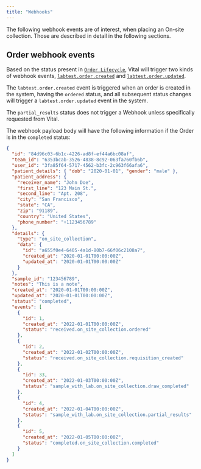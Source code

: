 ```yaml
---
title: "Webhooks"
---
```


The following webhook events are of interest, when placing an On-site collection. Those are
described in detail in the following sections.

## Order webhook events

Based on the status present in [`Order Lifecycle`](/lab/on-site-collection/order-lifecycle),
Vital will trigger two kinds of webhook events, [`labtest.order.created`](/event-catalog/labtest.order.created) and
[`labtest.order.updated`](/event-catalog/labtest.order.updated).

The `labtest.order.created` event is triggered when an order is created in the system,
having the `ordered` status, and all subsequent status changes will trigger a `labtest.order.updated` event in the system.

<Note>The `partial_results` status does not trigger a Webhook unless specifically requested from Vital.</Note>

The webhook payload body will have the following information if the Order is in the `completed` status:

```json On-site Collection Order Updated
{
  "id": "84d96c03-6b1c-4226-ad8f-ef44a6bc08af",
  "team_id": "6353bcab-3526-4838-8c92-063fa760fb6b",
  "user_id": "3fa85f64-5717-4562-b3fc-2c963f66afa6",
  "patient_details": { "dob": "2020-01-01", "gender": "male" },
  "patient_address": {
    "receiver_name": "John Doe",
    "first_line": "123 Main St.",
    "second_line": "Apt. 208",
    "city": "San Francisco",
    "state": "CA",
    "zip": "91189",
    "country": "United States",
    "phone_number": "+1123456789"
  },
  "details": {
    "type": "on_site_collection",
    "data": {
      "id": "a655f0e4-6405-4a1d-80b7-66f06c2108a7",
      "created_at": "2020-01-01T00:00:00Z",
      "updated_at": "2020-01-01T00:00:00Z"
    }
  },
  "sample_id": "123456789",
  "notes": "This is a note",
  "created_at": "2020-01-01T00:00:00Z",
  "updated_at": "2020-01-01T00:00:00Z",
  "status": "completed",
  "events": [
    {
      "id": 1,
      "created_at": "2022-01-01T00:00:00Z",
      "status": "received.on_site_collection.ordered"
    },
    {
      "id": 2,
      "created_at": "2022-01-02T00:00:00Z",
      "status": "received.on_site_collection.requisition_created"
    },
    {
      "id": 33,
      "created_at": "2022-01-03T00:00:00Z",
      "status": "sample_with_lab.on_site_collection.draw_completed"
    },
    {
      "id": 4,
      "created_at": "2022-01-04T00:00:00Z",
      "status": "sample_with_lab.on_site_collection.partial_results"
    },
    {
      "id": 5,
      "created_at": "2022-01-05T00:00:00Z",
      "status": "completed.on_site_collection.completed"
    }
  ]
}
```
